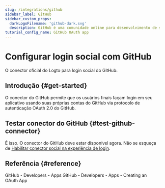 ```yaml
---
slug: /integrations/github
sidebar_label: GitHub
sidebar_custom_props:
  darkLogoFilename: 'github-dark.svg'
  description: GitHub é uma comunidade online para desenvolvimento de software e controle de versão.
tutorial_config_name: GitHub OAuth app
---
```




# Configurar login social com GitHub

O conector oficial do Logto para login social do GitHub.

<GuideTip />

## Introdução \{#get-started}

O conector do GitHub permite que os usuários finais façam login em seu aplicativo usando suas próprias contas do GitHub via protocolo de autenticação OAuth 2.0 do GitHub.

<Integration />

## Testar conector do GitHub \{#test-github-connector}

É isso. O conector do GitHub deve estar disponível agora. Não se esqueça de [Habilitar conector social na experiência de login](/connectors/social-connectors/#enable-social-sign-in).

## Referência \{#reference}

<Url href="https://docs.github.com/en/developers/apps/getting-started-with-apps/about-apps">
  GitHub - Developers - Apps
</Url>

<Url href="https://docs.github.com/en/developers/apps/building-oauth-apps/creating-an-oauth-app">
  GitHub - Developers - Apps - Creating an OAuth App
</Url>

